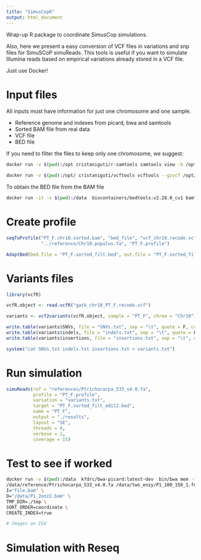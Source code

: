 ```yaml
---
title: "SimusCopR"
output: html_document
---
```


Wrap-up R package to coordinate SimusCop simulations. 

Also, here we present a easy conversion of VCF files in variations and snp files for SimuSCoP simuReads. This tools is useful if you want to simulate Illumina reads based on empirical variations already stored in a VCF file.

Just use Docker!

# Input files

All inputs must have information for just one chromosome and one sample.

* Reference genome and indexes from picard, bwa and samtools
* Sorted BAM file from real data
* VCF file
* BED file

If you need to filter the files to keep only one chromosome, we suggest:

```bash
docker run -v $(pwd):/opt cristaniguti/r-samtools samtools view -b /opt/your_bam_file Chr10 > filtered_bam

docker run -v $(pwd):/opt/ cristaniguti/vcftools vcftools --gzvcf /opt/vcf.file.gz --indv ID1 --chr Chr01 --recode --out /opt/vcf_filt
```

To obtain the BED file from the BAM file

```bash
docker run -it -v $(pwd):/data  biocontainers/bedtools:v2.28.0_cv1 bamtobed -i /data/filtered_bam > bed_file
```

# Create profile

```r
seqToProfile("PT_F.chr10.sorted.bam", "bed_file", "vcf_chr10.recode.vcf",
             "../reference/Chr10.populus.fa", "PT_F.profile")

AdaptBed(bed.file = "PT_F.sorted_filt.bed", out.file = "PT_F.sorted_filt_edit3.bed", int.size = 500)
```

# Variants files

```r
library(vcfR)

vcfR.object <- read.vcfR("gatk_chr10_PT_F.recode.vcf")

variants <- vcf2variants(vcfR.object, sample = "PT_F", chrom = "Chr10")

write.table(variants$SNVs, file = "SNVs.txt", sep = "\t", quote = F, col.names = F, row.names = F)
write.table(variants$indels, file = "indels.txt", sep = "\t", quote = F, col.names = F, row.names = F)
write.table(variants$insertions, file = "insertions.txt", sep = "\t", quote = F, col.names = F, row.names = F)

system("cat SNVs.txt indels.txt insertions.txt > variants.txt")
```

# Run simulation

```r
simuReads(ref = "references/Ptrichocarpa_533_v4.0.fa",
          profile = "PT_F.profile",
          variation = "variants.txt",
          target = "PT_F.sorted_filt_edit2.bed",
          name = "PT_F",
          output = "./results",
          layout = "SE",
          threads = 6,
          verbose = 1,
          coverage = 15)
```


# Test to see if worked

```bash
docker run -v $(pwd):/data  kfdrc/bwa-picard:latest-dev  bin/bwa mem -t 2  \
/data/reference/Ptrichocarpa_533_v4.0.fa /data/two_enzy/P1_100_150_1.fq.gz | java -jar /picard.jar SortSam \
I="file.bam" \
O="/data/P1_2enz2.bam" \
TMP_DIR=./tmp \
SORT_ORDER=coordinate \
CREATE_INDEX=true

# Images on IGV
```


# Simulation with Reseq


